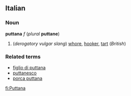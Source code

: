 ==Italian==
===Noun===
'''puttana''' ''f'' (''plural'' '''puttane''')

#(''derogatory vulgar slang'') [[whore]], [[hooker]], [[tart]] (''British'')

===Related terms===
*[[figlio di puttana]]
*[[puttanesco]]
*[[porca puttana]]

[[fi:Puttana]]